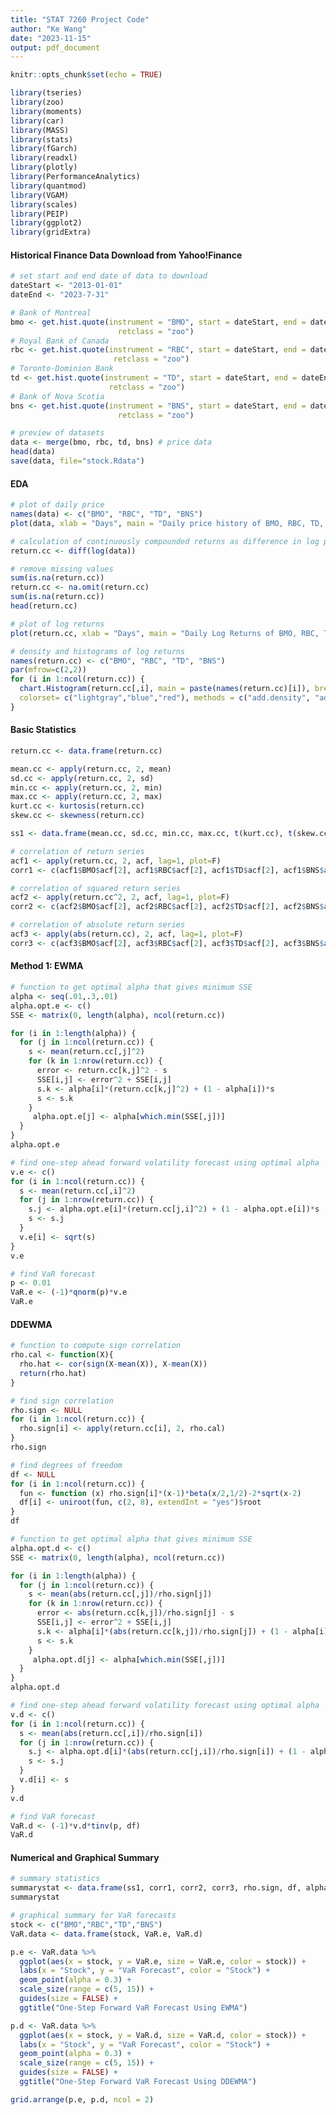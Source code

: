---
title: "STAT 7260 Project Code"
author: "Ke Wang"
date: "2023-11-15"
output: pdf_document
---

```{r setup, include=FALSE}
knitr::opts_chunk$set(echo = TRUE)
```


```{r, warning=FALSE, include=FALSE}
library(tseries)
library(zoo)
library(moments)
library(car)
library(MASS)
library(stats)
library(fGarch)
library(readxl)
library(plotly)
library(PerformanceAnalytics)
library(quantmod)
library(VGAM)
library(scales)
library(PEIP)
library(ggplot2)
library(gridExtra)
```


#### Historical Finance Data Download from Yahoo!Finance

```{r}
# set start and end date of data to download
dateStart <- "2013-01-01"               
dateEnd <- "2023-7-31"

# Bank of Montreal 
bmo <- get.hist.quote(instrument = "BMO", start = dateStart, end = dateEnd, quote = c("AdjClose"),
                        retclass = "zoo")
# Royal Bank of Canada
rbc <- get.hist.quote(instrument = "RBC", start = dateStart, end = dateEnd, quote = c("AdjClose"),
                       retclass = "zoo")
# Toronto-Dominion Bank
td <- get.hist.quote(instrument = "TD", start = dateStart, end = dateEnd, quote = c("AdjClose"),
                      retclass = "zoo")
# Bank of Nova Scotia
bns <- get.hist.quote(instrument = "BNS", start = dateStart, end = dateEnd, quote = c("AdjClose"),
                        retclass = "zoo") 

```


```{r}
# preview of datasets 
data <- merge(bmo, rbc, td, bns) # price data
head(data)
save(data, file="stock.Rdata")
```


#### EDA 

```{r}
# plot of daily price
names(data) <- c("BMO", "RBC", "TD", "BNS")
plot(data, xlab = "Days", main = "Daily price history of BMO, RBC, TD, BNS vs Time", col = c("black","Blue","green","red"))
```


```{r}
# calculation of continuously compounded returns as difference in log prices
return.cc <- diff(log(data))

# remove missing values
sum(is.na(return.cc))
return.cc <- na.omit(return.cc) 
sum(is.na(return.cc))
head(return.cc)
```


```{r}
# plot of log returns
plot(return.cc, xlab = "Days", main = "Daily Log Returns of BMO, RBC, TD, BNS vs Time", col = c("black","Blue","green","red"))

# density and histograms of log returns
names(return.cc) <- c("BMO", "RBC", "TD", "BNS")
par(mfrow=c(2,2))
for (i in 1:ncol(return.cc)) {
  chart.Histogram(return.cc[,i], main = paste(names(return.cc)[i]), breaks = 40,
  colorset= c("lightgray","blue","red"), methods = c("add.density", "add.normal"))
}
```


#### Basic Statistics

```{r}
return.cc <- data.frame(return.cc)

mean.cc <- apply(return.cc, 2, mean)
sd.cc <- apply(return.cc, 2, sd)
min.cc <- apply(return.cc, 2, min)
max.cc <- apply(return.cc, 2, max)
kurt.cc <- kurtosis(return.cc)
skew.cc <- skewness(return.cc)

ss1 <- data.frame(mean.cc, sd.cc, min.cc, max.cc, t(kurt.cc), t(skew.cc))
```


```{r}
# correlation of return series
acf1 <- apply(return.cc, 2, acf, lag=1, plot=F)
corr1 <- c(acf1$BMO$acf[2], acf1$RBC$acf[2], acf1$TD$acf[2], acf1$BNS$acf[2]) # extracting acf values

# correlation of squared return series
acf2 <- apply(return.cc^2, 2, acf, lag=1, plot=F)
corr2 <- c(acf2$BMO$acf[2], acf2$RBC$acf[2], acf2$TD$acf[2], acf2$BNS$acf[2])

# correlation of absolute return series
acf3 <- apply(abs(return.cc), 2, acf, lag=1, plot=F)
corr3 <- c(acf3$BMO$acf[2], acf3$RBC$acf[2], acf3$TD$acf[2], acf3$BNS$acf[2])
```


#### Method 1: EWMA


```{r}
# function to get optimal alpha that gives minimum SSE 
alpha <- seq(.01,.3,.01)
alpha.opt.e <- c()
SSE <- matrix(0, length(alpha), ncol(return.cc))

for (i in 1:length(alpha)) {
  for (j in 1:ncol(return.cc)) {
    s <- mean(return.cc[,j]^2)
    for (k in 1:nrow(return.cc)) {
      error <- return.cc[k,j]^2 - s 
      SSE[i,j] <- error^2 + SSE[i,j]
      s.k <- alpha[i]*(return.cc[k,j]^2) + (1 - alpha[i])*s
      s <- s.k
    }
     alpha.opt.e[j] <- alpha[which.min(SSE[,j])]
  }
}
alpha.opt.e
```

```{r}
# find one-step ahead forward volatility forecast using optimal alpha
v.e <- c()
for (i in 1:ncol(return.cc)) {
  s <- mean(return.cc[,i]^2)
  for (j in 1:nrow(return.cc)) {
    s.j <- alpha.opt.e[i]*(return.cc[j,i]^2) + (1 - alpha.opt.e[i])*s
    s <- s.j
  }
  v.e[i] <- sqrt(s)
}
v.e
```


```{r}
# find VaR forecast
p <- 0.01
VaR.e <- (-1)*qnorm(p)*v.e
VaR.e
```


#### DDEWMA


```{r}
# function to compute sign correlation
rho.cal <- function(X){
  rho.hat <- cor(sign(X-mean(X)), X-mean(X))
  return(rho.hat)
}

# find sign correlation 
rho.sign <- NULL
for (i in 1:ncol(return.cc)) {
  rho.sign[i] <- apply(return.cc[i], 2, rho.cal)
}
rho.sign
```


```{r}
# find degrees of freedom
df <- NULL
for (i in 1:ncol(return.cc)) {
  fun <- function (x) rho.sign[i]*(x-1)*beta(x/2,1/2)-2*sqrt(x-2)
  df[i] <- uniroot(fun, c(2, 8), extendInt = "yes")$root
}
df
```


```{r}
# function to get optimal alpha that gives minimum SSE 
alpha.opt.d <- c()
SSE <- matrix(0, length(alpha), ncol(return.cc))

for (i in 1:length(alpha)) {
  for (j in 1:ncol(return.cc)) {
    s <- mean(abs(return.cc[,j])/rho.sign[j])
    for (k in 1:nrow(return.cc)) {
      error <- abs(return.cc[k,j])/rho.sign[j] - s 
      SSE[i,j] <- error^2 + SSE[i,j]
      s.k <- alpha[i]*(abs(return.cc[k,j])/rho.sign[j]) + (1 - alpha[i])*s
      s <- s.k
    }
     alpha.opt.d[j] <- alpha[which.min(SSE[,j])]
  }
}
alpha.opt.d
```



```{r}
# find one-step ahead forward volatility forecast using optimal alpha
v.d <- c()
for (i in 1:ncol(return.cc)) {
  s <- mean(abs(return.cc[,i])/rho.sign[i])
  for (j in 1:nrow(return.cc)) {
    s.j <- alpha.opt.d[i]*(abs(return.cc[j,i])/rho.sign[i]) + (1 - alpha.opt.d[i])*s
    s <- s.j
  }
  v.d[i] <- s
}
v.d
```

```{r}
# find VaR forecast
VaR.d <- (-1)*v.d*tinv(p, df)
VaR.d
```

#### Numerical and Graphical Summary



```{r}
# summary statistics
summarystat <- data.frame(ss1, corr1, corr2, corr3, rho.sign, df, alpha.opt.e, alpha.opt.d, v.e, v.d, VaR.e, VaR.d)
summarystat
```



```{r}
# graphical summary for VaR forecasts
stock <- c("BMO","RBC","TD","BNS")
VaR.data <- data.frame(stock, VaR.e, VaR.d)

p.e <- VaR.data %>% 
  ggplot(aes(x = stock, y = VaR.e, size = VaR.e, color = stock)) + 
  labs(x = "Stock", y = "VaR Forecast", color = "Stock") + 
  geom_point(alpha = 0.3) +
  scale_size(range = c(5, 15)) + 
  guides(size = FALSE) + 
  ggtitle("One-Step Forward VaR Forecast Using EWMA")

p.d <- VaR.data %>% 
  ggplot(aes(x = stock, y = VaR.d, size = VaR.d, color = stock)) + 
  labs(x = "Stock", y = "VaR Forecast", color = "Stock") + 
  geom_point(alpha = 0.3) +
  scale_size(range = c(5, 15)) +
  guides(size = FALSE) +
  ggtitle("One-Step Forward VaR Forecast Using DDEWMA")

grid.arrange(p.e, p.d, ncol = 2)
```



